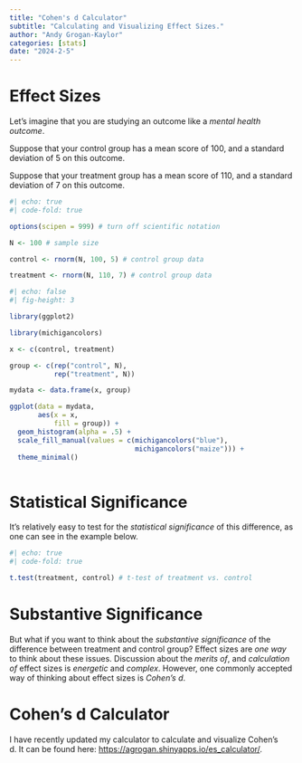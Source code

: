 ```yaml
---
title: "Cohen's d Calculator"
subtitle: "Calculating and Visualizing Effect Sizes."
author: "Andy Grogan-Kaylor" 
categories: [stats]
date: "2024-2-5"
---
```


# Effect Sizes 

Let's imagine that you are studying an outcome like a *mental health outcome*. 

Suppose that your control group has a mean score of 100, and a standard deviation of 5 on this outcome. 

Suppose that your treatment group has a mean score of 110, and a standard deviation of 7 on this outcome.

```r
#| echo: true
#| code-fold: true

options(scipen = 999) # turn off scientific notation

N <- 100 # sample size

control <- rnorm(N, 100, 5) # control group data

treatment <- rnorm(N, 110, 7) # control group data

```

```r
#| echo: false
#| fig-height: 3

library(ggplot2)

library(michigancolors)

x <- c(control, treatment)

group <- c(rep("control", N),
           rep("treatment", N))

mydata <- data.frame(x, group)

ggplot(data = mydata,
       aes(x = x,
           fill = group)) +
  geom_histogram(alpha = .5) +
  scale_fill_manual(values = c(michigancolors("blue"),
                               michigancolors("maize"))) +
  theme_minimal()
  
```

# Statistical Significance

It's relatively easy to test for the *statistical significance* of this difference, as one can see in the example below.

```r
#| echo: true
#| code-fold: true

t.test(treatment, control) # t-test of treatment vs. control

```

# Substantive Significance

But what if you want to think about the *substantive significance* of the difference between treatment and control group? Effect sizes are *one way* to think about these issues. Discussion about the *merits of*, and *calculation of* effect sizes is *energetic* and *complex*. However, one commonly accepted way of thinking about effect sizes is *Cohen's d*.

# Cohen's d Calculator

I have recently updated my calculator to calculate and visualize Cohen's d. It can be found here: [https://agrogan.shinyapps.io/es_calculator/](https://agrogan.shinyapps.io/es_calculator/).











